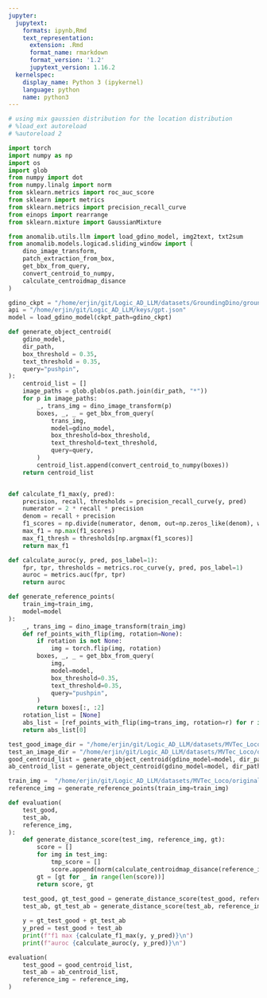```yaml
---
jupyter:
  jupytext:
    formats: ipynb,Rmd
    text_representation:
      extension: .Rmd
      format_name: rmarkdown
      format_version: '1.2'
      jupytext_version: 1.16.2
  kernelspec:
    display_name: Python 3 (ipykernel)
    language: python
    name: python3
---
```


```python
# using mix gaussien distribution for the location distribution 
# %load_ext autoreload
# %autoreload 2

import torch
import numpy as np
import os
import glob
from numpy import dot
from numpy.linalg import norm
from sklearn.metrics import roc_auc_score
from sklearn import metrics
from sklearn.metrics import precision_recall_curve
from einops import rearrange
from sklearn.mixture import GaussianMixture

from anomalib.utils.llm import load_gdino_model, img2text, txt2sum
from anomalib.models.logicad.sliding_window import (
    dino_image_transform, 
    patch_extraction_from_box, 
    get_bbx_from_query,
    convert_centroid_to_numpy,
    calculate_centroidmap_disance
)

gdino_ckpt = "/home/erjin/git/Logic_AD_LLM/datasets/GroundingDino/groundingdino_swint_ogc.pth"
api = "/home/erjin/git/Logic_AD_LLM/keys/gpt.json"
model = load_gdino_model(ckpt_path=gdino_ckpt)
```

```python
def generate_object_centroid(
    gdino_model,
    dir_path,
    box_threshold = 0.35,
    text_threshold = 0.35,
    query="pushpin",
):
    centroid_list = []
    image_paths = glob.glob(os.path.join(dir_path, "*"))
    for p in image_paths:
        _, trans_img = dino_image_transform(p)
        boxes, _, _ = get_bbx_from_query(
            trans_img, 
            model=gdino_model, 
            box_threshold=box_threshold, 
            text_threshold=text_threshold, 
            query=query,
        )
        centroid_list.append(convert_centroid_to_numpy(boxes))
    return centroid_list


def calculate_f1_max(y, pred):
    precision, recall, thresholds = precision_recall_curve(y, pred)
    numerator = 2 * recall * precision
    denom = recall + precision
    f1_scores = np.divide(numerator, denom, out=np.zeros_like(denom), where=(denom!=0))
    max_f1 = np.max(f1_scores)
    max_f1_thresh = thresholds[np.argmax(f1_scores)]
    return max_f1

def calculate_auroc(y, pred, pos_label=1):
    fpr, tpr, thresholds = metrics.roc_curve(y, pred, pos_label=1)
    auroc = metrics.auc(fpr, tpr)
    return auroc

def generate_reference_points(
    train_img=train_img,
    model=model
):
    _, trans_img = dino_image_transform(train_img)
    def ref_points_with_flip(img, rotation=None):
        if rotation is not None:
            img = torch.flip(img, rotation)
        boxes, _, _ = get_bbx_from_query(
            img, 
            model=model, 
            box_threshold=0.35, 
            text_threshold=0.35, 
            query="pushpin",
        )
        return boxes[:, :2]
    rotation_list = [None]
    abs_list = [ref_points_with_flip(img=trans_img, rotation=r) for r in rotation_list]
    return abs_list[0]
```

```python
test_good_image_dir = "/home/erjin/git/Logic_AD_LLM/datasets/MVTec_Loco/original/pushpins/test/good/"
test_an_image_dir = "/home/erjin/git/Logic_AD_LLM/datasets/MVTec_Loco/original/pushpins/test/logical_anomalies/"
good_centroid_list = generate_object_centroid(gdino_model=model, dir_path=test_good_image_dir)
ab_centroid_list = generate_object_centroid(gdino_model=model, dir_path=test_an_image_dir)
```

```python
train_img =  "/home/erjin/git/Logic_AD_LLM/datasets/MVTec_Loco/original/pushpins/train/good/021.png"
reference_img = generate_reference_points(train_img=train_img)
```

```python
def evaluation(
    test_good,
    test_ab,
    reference_img,
):
    def generate_distance_score(test_img, reference_img, gt):
        score = []
        for img in test_img:
            tmp_score = []
            score.append(norm(calculate_centroidmap_disance(reference_img, img)))
        gt = [gt for _ in range(len(score))]
        return score, gt
    
    test_good, gt_test_good = generate_distance_score(test_good, reference_img, 0)
    test_ab, gt_test_ab = generate_distance_score(test_ab, reference_img, 1)

    y = gt_test_good + gt_test_ab
    y_pred = test_good + test_ab
    print(f"f1 max {calculate_f1_max(y, y_pred)}\n") 
    print(f"auroc {calculate_auroc(y, y_pred)}\n") 
```

```python
evaluation(
    test_good = good_centroid_list,
    test_ab = ab_centroid_list,
    reference_img = reference_img,
)
```
